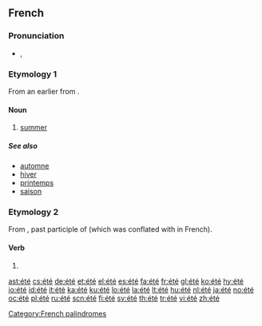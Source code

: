 {{also|ete|-ete|-eté}}
==French==

===Pronunciation===
* {{IPA|/e.te/|lang=fr}}, {{SAMPA|/e.te/}}

===Etymology 1===
From an earlier {{term|estet}} from {{etyl|la|fr}} {{term|aestas|lang=la}}.

====Noun====
{{fr-noun|m}}

# [[summer]]

=====See also=====
* [[automne]]
* [[hiver]]
* [[printemps]]
* [[saison]]

===Etymology 2===
From {{etyl|la|fr}} {{term|status|lang=la}}, past participle of {{term|stare|lang=la}} (which was conflated with {{term|esse|lang=fr}} in French).

====Verb====
{{infl|fr|verb form}}

# {{past participle of|lang=fr|[[être]]}}

[[Category:French palindromes]]

[[ast:été]]
[[cs:été]]
[[de:été]]
[[et:été]]
[[el:été]]
[[es:été]]
[[fa:été]]
[[fr:été]]
[[gl:été]]
[[ko:été]]
[[hy:été]]
[[io:été]]
[[id:été]]
[[it:été]]
[[ka:été]]
[[ku:été]]
[[lo:été]]
[[la:été]]
[[lt:été]]
[[hu:été]]
[[nl:été]]
[[ja:été]]
[[no:été]]
[[oc:été]]
[[pl:été]]
[[ru:été]]
[[scn:été]]
[[fi:été]]
[[sv:été]]
[[th:été]]
[[tr:été]]
[[vi:été]]
[[zh:été]]
